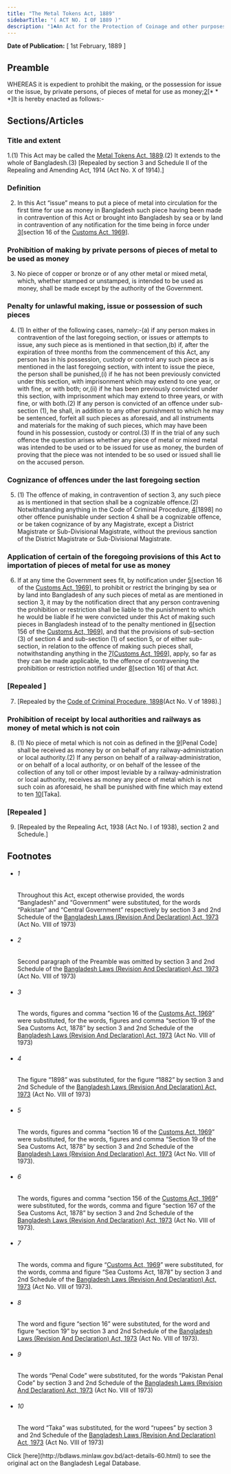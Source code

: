 ```yaml
---
title: "The Metal Tokens Act, 1889"
sidebarTitle: "( ACT NO. I OF 1889 )"
description: "1♣An Act for the Protection of Coinage and other purposes"
---
```


**Date of Publication:** [ 1st February, 1889 ]

## Preamble

WHEREAS it is expedient to prohibit the making, or the possession for issue or the issue, by private persons, of pieces of metal for use as money;[2](1)[\* \* \*]It is hereby enacted as follows:-

## Sections/Articles

### Title and extent

1.(1) This Act may be called the [Metal Tokens Act, 1889](/act-60.html "Metal Tokens Act, 1889").(2) It extends to the whole of Bangladesh.(3) [Repealed by section 3 and Schedule II of the Repealing and Amending Act, 1914 (Act No. X of 1914).]

### Definition

2. In this Act “issue” means to put a piece of metal into circulation for the first time for use as money in Bangladesh such piece having been made in contravention of this Act or brought into Bangladesh by sea or by land in contravention of any notification for the time being in force under [3](1)[section 16 of the [Customs Act, 1969](/act-354.html "Customs Act, 1969")].

### Prohibition of making by private persons of pieces of metal to be used as money

3. No piece of copper or bronze or of any other metal or mixed metal, which, whether stamped or unstamped, is intended to be used as money, shall be made except by the authority of the Government.

### Penalty for unlawful making, issue or possession of such pieces

4. (1) In either of the following cases, namely:-(a) if any person makes in contravention of the last foregoing section, or issues or attempts to issue, any such piece as is mentioned in that section,(b) if, after the expiration of three months from the commencement of this Act, any person has in his possession, custody or control any such piece as is mentioned in the last foregoing section, with intent to issue the piece, the person shall be punished,(i) if he has not been previously convicted under this section, with imprisonment which may extend to one year, or with fine, or with both; or,(ii) if he has been previously convicted under this section, with imprisonment which may extend to three years, or with fine, or with both.(2) If any person is convicted of an offence under sub-section (1), he shall, in addition to any other punishment to which he may be sentenced, forfeit all such pieces as aforesaid, and all instruments and materials for the making of such pieces, which may have been found in his possession, custody or control.(3) If in the trial of any such offence the question arises whether any piece of metal or mixed metal was intended to be used or to be issued for use as money, the burden of proving that the piece was not intended to be so used or issued shall lie on the accused person.

### Cognizance of offences under the last foregoing section

5. (1) The offence of making, in contravention of section 3, any such piece as is mentioned in that section shall be a cognizable offence.(2) Notwithstanding anything in the Code of Criminal Procedure, [4](1)[1898] no other offence punishable under section 4 shall be a cognizable offence, or be taken cognizance of by any Magistrate, except a District Magistrate or Sub-Divisional Magistrate, without the previous sanction of the District Magistrate or Sub-Divisional Magistrate.

### Application of certain of the foregoing provisions of this Act to importation of pieces of metal for use as money

6. If at any time the Government sees fit, by notification under [5](1)[section 16 of the [Customs Act, 1969](/act-354.html "Customs Act, 1969")], to prohibit or restrict the bringing by sea or by land into Bangladesh of any such pieces of metal as are mentioned in section 3, it may by the notification direct that any person contravening the prohibition or restriction shall be liable to the punishment to which he would be liable if he were convicted under this Act of making such pieces in Bangladesh instead of to the penalty mentioned in [6](2)[section 156 of the [Customs Act, 1969](/act-354.html "Customs Act, 1969")], and that the provisions of sub-section (3) of section 4 and sub-section (1) of section 5, or of either sub-section, in relation to the offence of making such pieces shall, notwithstanding anything in the [7](3)[[Customs Act, 1969](/act-354.html "Customs Act, 1969")], apply, so far as they can be made applicable, to the offence of contravening the prohibition or restriction notified under [8](4)[section 16] of that Act.

### [Repealed ]

7. [Repealed by the [Code of Criminal Procedure, 1898](/act-75.html "Code of Criminal Procedure, 1898")(Act No. V of 1898).]

### Prohibition of receipt by local authorities and railways as money of metal which is not coin

8. (1) No piece of metal which is not coin as defined in the [9](1)[Penal Code] shall be received as money by or on behalf of any railway-administration or local authority.(2) If any person on behalf of a railway-administration, or on behalf of a local authority, or on behalf of the lessee of the collection of any toll or other impost leviable by a railway-administration or local authority, receives as money any piece of metal which is not such coin as aforesaid, he shall be punished with fine which may extend to ten [10](2)[Taka].

### [Repealed ]

9. [Repealed by the Repealing Act, 1938 (Act No. I of 1938), section 2 and Schedule.]

## Footnotes

- ###### 1

  Throughout this Act, except otherwise provided, the words “Bangladesh” and “Government” were substituted, for the words “Pakistan” and “Central Government” respectively by section 3 and 2nd Schedule of the [Bangladesh Laws (Revision And Declaration) Act, 1973](/act-430.html "Bangladesh Laws (Revision And Declaration) Act, 1973") (Act No. VIII of 1973)

- ###### 2

  Second paragraph of the Preamble was omitted by section 3 and 2nd Schedule of the [Bangladesh Laws (Revision And Declaration) Act, 1973](/act-430.html "Bangladesh Laws (Revision And Declaration) Act, 1973") (Act No. VIII of 1973)

- ###### 3

  The words, figures and comma “section 16 of the [Customs Act, 1969](/act-354.html "Customs Act, 1969")” were substituted, for the words, figures and comma “section 19 of the Sea Customs Act, 1878” by section 3 and 2nd Schedule of the [Bangladesh Laws (Revision And Declaration) Act, 1973](/act-430.html "Bangladesh Laws (Revision And Declaration) Act, 1973") (Act No. VIII of 1973)

- ###### 4

  The figure “1898” was substituted, for the figure “1882” by section 3 and 2nd Schedule of the [Bangladesh Laws (Revision And Declaration) Act, 1973](/act-430.html "Bangladesh Laws (Revision And Declaration) Act, 1973") (Act No. VIII of 1973)

- ###### 5

  The words, figures and comma “section 16 of the [Customs Act, 1969](/act-354.html "Customs Act, 1969")” were substituted, for the words, figures and comma “Section 19 of the Sea Customs Act, 1878” by section 3 and 2nd Schedule of the [Bangladesh Laws (Revision And Declaration) Act, 1973](/act-430.html "Bangladesh Laws (Revision And Declaration) Act, 1973") (Act No. VIII of 1973).

- ###### 6

  The words, figures and comma “section 156 of the [Customs Act, 1969](/act-354.html "Customs Act, 1969")” were substituted, for the words, comma and figure “section 167 of the Sea Customs Act, 1878” by section 3 and 2nd Schedule of the [Bangladesh Laws (Revision And Declaration) Act, 1973](/act-430.html "Bangladesh Laws (Revision And Declaration) Act, 1973") (Act No. VIII of 1973).

- ###### 7

  The words, comma and figure “[Customs Act, 1969](/act-354.html "Customs Act, 1969")” were substituted, for the words, comma and figure “Sea Customs Act, 1878” by section 3 and 2nd Schedule of the [Bangladesh Laws (Revision And Declaration) Act, 1973](/act-430.html "Bangladesh Laws (Revision And Declaration) Act, 1973") (Act No. VIII of 1973).

- ###### 8

  The word and figure “section 16” were substituted, for the word and figure “section 19” by section 3 and 2nd Schedule of the [Bangladesh Laws (Revision And Declaration) Act, 1973](/act-430.html "Bangladesh Laws (Revision And Declaration) Act, 1973") (Act No. VIII of 1973).

- ###### 9

  The words “Penal Code” were substituted, for the words “Pakistan Penal Code” by section 3 and 2nd Schedule of the [Bangladesh Laws (Revision And Declaration) Act, 1973](/act-430.html "Bangladesh Laws (Revision And Declaration) Act, 1973") (Act No. VIII of 1973)

- ###### 10

  The word “Taka” was substituted, for the word “rupees” by section 3 and 2nd Schedule of the [Bangladesh Laws (Revision And Declaration) Act, 1973](/act-430.html "Bangladesh Laws (Revision And Declaration) Act, 1973") (Act No. VIII of 1973)

<Note>
  Click [here](http://bdlaws.minlaw.gov.bd/act-details-60.html) to see the original act on the Bangladesh Legal Database.
</Note>
